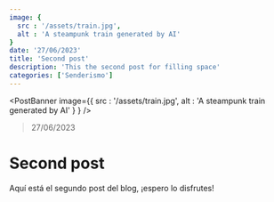 ```yaml
---
image: {
  src : '/assets/train.jpg',
  alt : 'A steampunk train generated by AI'
}
date: '27/06/2023'
title: 'Second post'
description: 'This the second post for filling space'
categories: ['Senderismo']
---
```


<PostBanner image={{
  src : '/assets/train.jpg',
  alt : 'A steampunk train generated by AI'
}
} />

> 27/06/2023

# Second post

Aquí está el segundo post del blog, ¡espero lo disfrutes!

